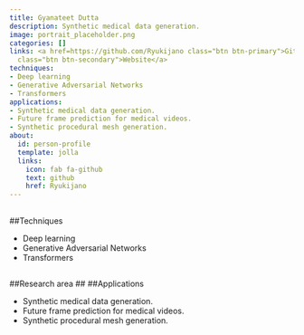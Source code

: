 ```yaml
---
title: Gyanateet Dutta
description: Synthetic medical data generation.
image: portrait_placeholder.png
categories: []
links: <a href=https://github.com/Ryukijano class="btn btn-primary">Github</a><a href=https://ryukijano.github.io
  class="btn btn-secondary">Website</a>
techniques:
- Deep learning
- Generative Adversarial Networks
- Transformers
applications:
- Synthetic medical data generation.
- Future frame prediction for medical videos.
- Synthetic procedural mesh generation.
about:
  id: person-profile
  template: jolla
  links:
    icon: fab fa-github
    text: github
    href: Ryukijano
---
```

   
:::{#person-profile}
:::
   
##
##Techniques
   
- Deep learning
- Generative Adversarial Networks
- Transformers
   
##
##Research area
##
##Applications
   
- Synthetic medical data generation.
- Future frame prediction for medical videos.
- Synthetic procedural mesh generation.

